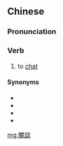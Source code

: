 {{also|攀谈}}
==Chinese==
{{zh-forms|s=攀谈}}

===Pronunciation===
{{zh-pron
|m=pāntán
|c=paan1 taam4
|cat=v
}}

===Verb===
{{zh-verb}}

# to [[chat]]

====Synonyms====
* {{zh-l|聊天}}
* {{zh-l|談天}}
* {{zh-l|閒聊}}
* {{zh-l|閒談}}

[[mg:攀談]]